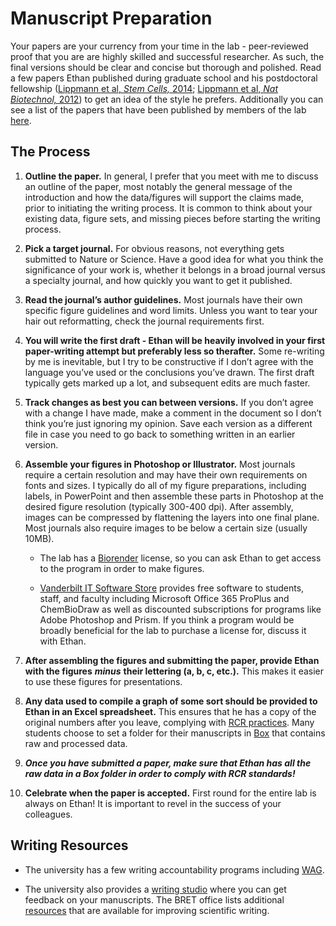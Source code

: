 # Manuscript Preparation 
Your papers are your currency from your time in the lab - peer-reviewed proof that you are are highly skilled and successful researcher. As such, the final versions should be clear and concise but thorough and polished. Read a few papers Ethan published during graduate school and his postdoctoral fellowship ([Lippmann et al, *Stem Cells,* 2014](https://stemcellsjournals-onlinelibrary-wiley-com.proxy.library.vanderbilt.edu/doi/full/10.1002/stem.1622); [Lippmann et al, *Nat Biotechnol,* 2012](https://www-nature-com.proxy.library.vanderbilt.edu/articles/nbt.2247)) to get an idea of the style he prefers. Additionally you can see a list of the papers that have been published by members of the lab [here](http://www.lippmannlab.com/publications).

## The Process

1. **Outline the paper.** In general, I prefer that you meet with me to discuss an outline of the paper, most notably the general message of the introduction and how the data/figures will support the claims made, prior to initiating the writing process. It is common to think about your existing data, figure sets, and missing pieces before starting the writing process.

2. **Pick a target journal.** For obvious reasons, not everything gets submitted to Nature or Science. Have a good idea for what you think the significance of your work is, whether it belongs in a broad journal versus a specialty journal, and how quickly you want to get it published. 

3. **Read the journal's author guidelines.** Most journals have their own specific figure guidelines and word limits. Unless you want to tear your hair out reformatting, check the journal requirements first. 

4. **You will write the first draft - Ethan will be heavily involved in your first paper-writing attempt but preferably less so therafter.** Some re-writing by me is inevitable, but I try to be constructive if I don't agree with the language you've used or the conclusions you've drawn. The first draft typically gets marked up a lot, and subsequent edits are much faster. 

5. **Track changes as best you can between versions.** If you don't agree with a change I have made, make a comment in the document so I don't think you're just ignoring my opinion. Save each version as a different file in case you need to go back to something written in an earlier version. 

6. **Assemble your figures in Photoshop or Illustrator.** Most journals require a certain resolution and may have their own requirements on fonts and sizes. I typically do all of my figure preparations, including labels, in PowerPoint and then assemble these parts in Photoshop at the desired figure resolution (typically 300-400 dpi). After assembly, images can be compressed by flattening the layers into one final plane. Most journals also require images to be below a certain size (usually 10MB). 
    
    - The lab has a [Biorender](https://biorender.com/) license, so you can ask Ethan to get access to the program in order to make figures.
    
    - [Vanderbilt IT Software Store](https://it.vanderbilt.edu/software-store/index.php) provides free software to students, staff, and faculty including Microsoft Office 365 ProPlus and ChemBioDraw as well as discounted subscriptions for programs like Adobe Photoshop and Prism. If you think a program would be broadly beneficial for the lab to purchase a license for, discuss it with Ethan. 

7. **After assembling the figures and submitting the paper, provide Ethan with the figures** ***minus*** **their lettering (a, b, c, etc.).** This makes it easier to use these figures for presentations. 

8. **Any data used to compile a graph of some sort should be provided to Ethan in an Excel spreadsheet.** This ensures that he has a copy of the original numbers after you leave, complying with [RCR practices](#RCR). Many students choose to set a folder for their manuscripts in [Box](http://vanderbilt.box.com/) that contains raw and processed data.

9. ***Once you have submitted a paper, make sure that Ethan has all the raw data in a Box folder in order to comply with RCR standards!***

10. **Celebrate when the paper is accepted.** First round for the entire lab is always on Ethan! It is important to revel in the success of your colleagues. 

## Writing Resources 

- The university has a few writing accountability programs including [WAG](https://www.vanderbilt.edu/healthydores/writers-accountability-group-wag-workshop/).

- The university also provides a [writing studio](https://www.vanderbilt.edu/writing/) where you can get feedback on your manuscripts. The BRET office lists additional [resources](https://medschool.vanderbilt.edu/postdoc/vanderbilt-resources/scientific-writing/) that are available for improving scientific writing. 
